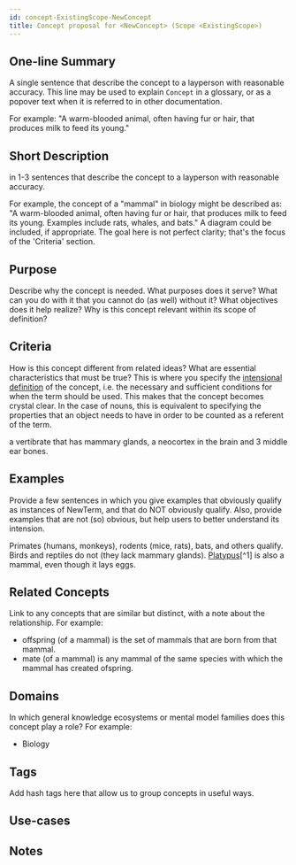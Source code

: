 ```yaml
---
id: concept-ExistingScope-NewConcept
title: Concept proposal for <NewConcept> (Scope <ExistingScope>)
---
```

<!--A concept tries to capture the idea behind a classification of entities, allowing us to reason about everything in the class as if it were one thing. This file specifies the idea(s) that, within the scope of `<ExistingScopeID>` will be referred to using <New Term>.
Please fill in the placeholders in this file as follows:
- `<ExistingScopeID>`: identifier of the scope in which the term is defined;
- `<Existing Scope>`: human readable text that identifies the scope in which this item is defined;
- `<NewTerm>`: term that will identify the concept within <ExisingScopeID>;
- `<ExistingTerm>`: term by which the concept is concept is known in that scope
-->

## One-line Summary
A single sentence that describe the concept to a layperson with reasonable accuracy. This line may be used to explain `Concept` in a glossary, or as a popover text when it is referred to in other documentation.

For example: "A warm-blooded animal, often having fur or hair, that produces milk to feed its young."

## Short Description
in 1-3 sentences that describe the concept to a layperson with reasonable accuracy.

For example, the concept of a "mammal" in biology might be described as: "A warm-blooded animal, often having fur or hair, that produces milk to feed its young. Examples include rats, whales, and bats." A diagram could be included, if appropriate. The goal here is not perfect clarity; that's the focus of the 'Criteria' section.

## Purpose
Describe why the concept is needed. What purposes does it serve? What can you do with it that you cannot do (as well) without it? What objectives does it help realize? Why is this concept relevant within its scope of definition?

## Criteria
How is this concept different from related ideas? What are essential characteristics that must be true? This is where you specify the [intensional definition](https://en.wikipedia.org/wiki/Extensional_and_intensional_definitions) of the concept, i.e. the necessary and sufficient conditions for when the term should be used. This makes that the concept becomes crystal clear. In the case of nouns, this is equivalent to specifying the properties that an object needs to have in order to be counted as a referent of the term.

a vertibrate that has mammary glands, a neocortex in the brain and 3 middle ear bones.

## Examples
Provide a few sentences in which you give examples that obviously qualify as instances of NewTerm, and that do NOT obviously qualify. Also, provide examples that are not (so) obvious, but help users to better understand its intension.

Primates (humans, monkeys), rodents (mice, rats), bats, and others qualify. Birds and reptiles do not (they lack mammary glands). [Platypus](https://en.wikipedia.org/wiki/Platypus)[^1] is also a mammal, even though it lays eggs.

## Related Concepts
Link to any concepts that are similar but distinct, with a note about the relationship. For example:

* offspring (of a mammal) is the set of mammals that are born from that mammal.
* mate (of a mammal) is any mammal of the same species with which the mammal has created ofspring.

## Domains
In which general knowledge ecosystems or mental model families does this concept play a role? For example:

* Biology

## Tags
Add hash tags here that allow us to group concepts in useful ways.

## Use-cases
<!--This (optional) section specifies an (optional) introductory paragraph, and a level-3 (i.e. `###`) subsection for every use case it describes. Every such use-case SHOULD
- describe the situation/context of the use-case;
- show how to apply `NewTerm` to/in that situation;
- shows the relevance of having `NewTerm` for the use-case as opposed to not having it. -->

## Notes
<!--This (optional) section is the place to put anything for which there is no other good place to put it. -->

<!--
---
## Footnotes

[//]: # This (optional) section contains any footnotes that may have been specified in the text above.

[^1]: the text for footnote [^1] goes here.

-->
